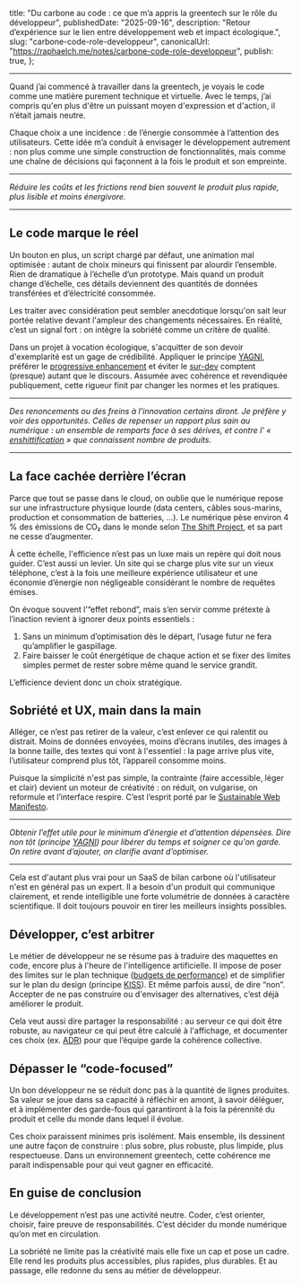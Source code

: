   title:
    "Du carbone au code : ce que m’a appris la greentech sur le rôle du développeur",
  publishedDate: "2025-09-16",
  description:
    "Retour d’expérience sur le lien entre développement web et impact écologique.",
  slug: "carbone-code-role-developpeur",
  canonicalUrl: "https://raphaelch.me/notes/carbone-code-role-developpeur",
  publish: true,
};

---

Quand j’ai commencé à travailler dans la greentech, je voyais le code comme une matière purement technique et virtuelle. Avec le temps, j’ai compris qu'en plus d'être un puissant moyen d'expression et d'action, il n’était jamais neutre.

Chaque choix a une incidence : de l’énergie consommée à l’attention des utilisateurs. Cette idée m’a conduit à envisager le développement autrement : non plus comme une simple construction de fonctionnalités, mais comme une chaîne de décisions qui façonnent à la fois le produit et son empreinte.  

---

*Réduire les coûts et les frictions rend bien souvent le produit plus rapide, plus lisible et moins énergivore.*  

---

## Le code marque le réel

Un bouton en plus, un script chargé par défaut, une animation mal optimisée : autant de choix mineurs qui finissent par alourdir l’ensemble. Rien de dramatique à l’échelle d’un prototype. Mais quand un produit change d’échelle, ces détails deviennent des quantités de données transférées et d’électricité consommée.  

Les traiter avec considération peut sembler anecdotique lorsqu'on sait leur portée relative devant l'ampleur des changements nécessaires. En réalité, c’est un signal fort : on intègre la sobriété comme un critère de qualité. 

Dans un projet à vocation écologique, s'acquitter de son devoir d'exemplarité est un gage de crédibilité. Appliquer le principe <a href="https://martinfowler.com/bliki/Yagni.html" target="_blank" rel="noreferrer">YAGNI</a>, préférer le <a href="https://developer.mozilla.org/fr/docs/Glossary/Progressive_Enhancement" target="_blank" rel="noreferrer">progressive enhancement</a> et éviter le <a href="https://medium.com/just-tech-it-now/les-sympt%C3%B4mes-de-lover-engineering-78ebd963a81" target="_blank" rel="noreferrer">sur-dev</a> comptent (presque) autant que le discours. Assumée avec cohérence et revendiquée publiquement, cette rigueur finit par changer les normes et les pratiques. 

---

*Des renoncements ou des freins à l'innovation certains diront. Je préfère y voir des opportunités. Celles de repenser un rapport plus sain au numérique : un ensemble de remparts face à ses dérives, et contre l' « <a href="https://www.lemonde.fr/idees/article/2025/04/23/la-merdification-ce-processus-inexorable-de-degradation-de-la-qualite-des-services-sur-les-plateformes-numeriques_6599211_3232.html" target="_blank" rel="noreferrer">enshittification</a> » que connaissent nombre de produits.*  

---

## La face cachée derrière l’écran  

Parce que tout se passe dans le cloud, on oublie que le numérique repose sur une infrastructure physique lourde (data centers, câbles sous-marins, production et consommation de batteries, ...). Le numérique pèse environ 4 % des émissions de CO₂ dans le monde selon <a href="https://theshiftproject.org/publications/mondes-virtuels-reseaux-double-contrainte-carbone/" target="_blank" rel="noreferrer">The Shift Project</a>, et sa part ne cesse d’augmenter.  

À cette échelle, l'efficience n’est pas un luxe mais un repère qui doit nous guider. C’est aussi un levier. Un site qui se charge plus vite sur un vieux téléphone, c’est à la fois une meilleure expérience utilisateur et une économie d’énergie non négligeable considérant le nombre de requêtes émises.

On évoque souvent l’“effet rebond”, mais s’en servir comme prétexte à l’inaction revient à ignorer deux points essentiels :  
1. Sans un minimum d’optimisation dès le départ, l’usage futur ne fera qu’amplifier le gaspillage.  
2. Faire baisser le coût énergétique de chaque action et se fixer des limites simples permet de rester sobre même quand le service grandit.

L’efficience devient donc un choix stratégique.

## Sobriété et UX, main dans la main

Alléger, ce n’est pas retirer de la valeur, c’est enlever ce qui ralentit ou distrait. Moins de données envoyées, moins d’écrans inutiles, des images à la bonne taille, des textes qui vont à l'essentiel : la page arrive plus vite, l’utilisateur comprend plus tôt, l’appareil consomme moins.

Puisque la simplicité n'est pas simple, la contrainte (faire accessible, léger et clair) devient un moteur de créativité : on réduit, on vulgarise, on reformule et l’interface respire. C’est l’esprit porté par le <a href="https://www.sustainablewebmanifesto.com/" target="_blank" rel="noreferrer">Sustainable Web Manifesto</a>.

---

*Obtenir l’effet utile pour le minimum d’énergie et d’attention dépensées. Dire non tôt (principe <a href="https://fr.wikipedia.org/wiki/YAGNI" target="_blank" rel="noreferrer">YAGNI</a>) pour libérer du temps et soigner ce qu'on garde. On retire avant d’ajouter, on clarifie avant d’optimiser.*

---

Cela est d'autant plus vrai pour un SaaS de bilan carbone où l'utilisateur n'est en général pas un expert. Il a besoin d'un produit qui communique clairement, et rende intelligible une forte volumétrie de données à caractère scientifique. Il doit toujours pouvoir en tirer les meilleurs insights possibles.

## Développer, c’est arbitrer  

Le métier de développeur ne se résume pas à traduire des maquettes en code, encore plus à l'heure de l'intelligence artificielle. Il impose de poser des limites sur le plan technique (<a href="https://addyosmani.com/blog/performance-budgets/" target="_blank" rel="noreferrer">budgets de performance</a>) et de simplifier sur le plan du design (principe <a href="https://en.wikipedia.org/wiki/KISS_principle" target="_blank" rel="noreferrer">KISS</a>). Et même parfois aussi, de dire “non”. Accepter de ne pas construire ou d'envisager des alternatives, c’est déjà améliorer le produit.

Cela veut aussi dire partager la responsabilité : au serveur ce qui doit être robuste, au navigateur ce qui peut être calculé à l'affichage, et documenter ces choix (ex. <a href="https://cognitect.com/blog/2011/11/15/documenting-architecture-decisions" target="_blank" rel="noreferrer">ADR</a>) pour que l’équipe garde la cohérence collective.  

## Dépasser le “code-focused”

Un bon développeur ne se réduit donc pas à la quantité de lignes produites. Sa valeur se joue dans sa capacité à réfléchir en amont, à savoir déléguer, et à implémenter des garde-fous qui garantiront à la fois la pérennité du produit et celle du monde dans lequel il évolue.

Ces choix paraissent minimes pris isolément. Mais ensemble, ils dessinent une autre façon de construire : plus sobre, plus robuste, plus limpide, plus respectueuse. Dans un environnement greentech, cette cohérence me parait indispensable pour qui veut gagner en efficacité.  

## En guise de conclusion  

Le développement n’est pas une activité neutre. Coder, c’est orienter, choisir, faire preuve de responsabilités. C’est décider du monde numérique qu’on met en circulation.  

La sobriété ne limite pas la créativité mais elle fixe un cap et pose un cadre. Elle rend les produits plus accessibles, plus rapides, plus durables. Et au passage, elle redonne du sens au métier de développeur.